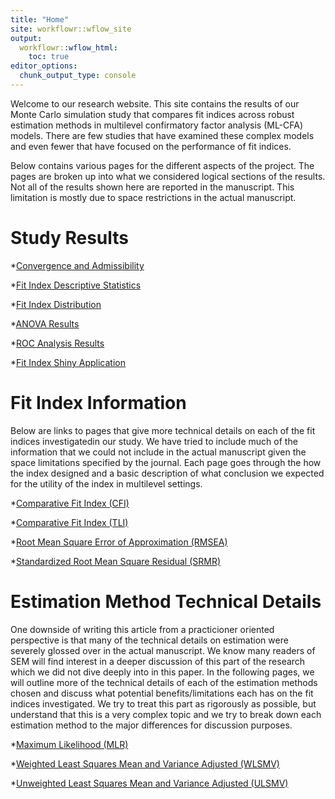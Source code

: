 ```yaml
---
title: "Home"
site: workflowr::wflow_site
output:
  workflowr::wflow_html:
    toc: true
editor_options:
  chunk_output_type: console
---
```


Welcome to our research website.
This site contains the results of our Monte Carlo simulation study that compares fit indices across robust estimation methods in multilevel confirmatory factor analysis (ML-CFA) models.
There are few studies that have examined these complex models and even fewer that have focused on the performance of fit indices.

Below contains various pages for the different aspects of the project. 
The pages are broken up into what we considered logical sections of the results.
Not all of the results shown here are reported in the manuscript.
This limitation is mostly due to space restrictions in the actual manuscript.

# Study Results

*[Convergence and Admissibility](summary_stats_tables.html)

*[Fit Index Descriptive Statistics](fit_index_stats.html)

*[Fit Index Distribution](fit_boxplots.html)

*[ANOVA Results](anova.html)

*[ROC Analysis Results](roc_analyses.html)

*[Fit Index Shiny Application](fit_boxplots_shiny-app.html)

<!-- *[Publication Figures](publication_figures.html) -->

<!-- *[Publication Tables](publication_tabless.html) -->

# Fit Index Information

Below are links to pages that give more technical details on each of the fit indices investigatedin our study. 
We have tried to include much of the information that we could not include in the actual manuscript given the space limitations specified by the journal.
Each page goes through the how the index designed and a basic description of what conclusion we expected for the utility of the index in multilevel settings. 

*[Comparative Fit Index (CFI)](index_cfi.html)

*[Comparative Fit Index (TLI)](index_tli.html)

*[Root Mean Square Error of Approximation (RMSEA)](index_rmsea.html)

*[Standardized Root Mean Square Residual (SRMR)](index_srmr.html)

# Estimation Method Technical Details

One downside of writing this article from a practicioner oriented perspective is that many of the technical details on estimation were severely glossed over in the actual manuscript. 
We know many readers of SEM will find interest in a deeper discussion of this part of the research which we did not dive deeply into in this paper.
In the following pages, we will outline more of the technical details of each of the estimation methods chosen and discuss what potential benefits/limitations each has on the fit indices investigated. 
We try to treat this part as rigorously as possible, but understand that this is a very complex topic and we try to break down each estimation method to the major differences for discussion purposes. 

*[Maximum Likelihood (MLR)](est_mlr.html)

*[Weighted Least Squares Mean and Variance Adjusted (WLSMV)](est_wlsmv.html)

*[Unweighted Least Squares Mean and Variance Adjusted (ULSMV)](est_ulsmv.html)
